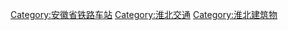 [[Category:安徽省铁路车站|Category:安徽省铁路车站]]
[[Category:淮北交通|Category:淮北交通]]
[[Category:淮北建筑物|Category:淮北建筑物]]
